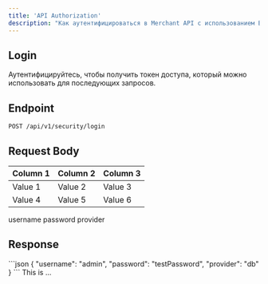 ```yaml
---
title: 'API Authorization'
description: "Как аутентифицироваться в Merchant API с использованием Bearer токенов JWT."
---
```

## Login
Аутентифицируйтесь, чтобы получить токен доступа, который можно использовать для последующих запросов.

## Endpoint
```
POST /api/v1/security/login
```

## Request Body

| Column 1 | Column 2 | Column 3 |
|----------|----------|----------|
| Value 1  | Value 2  | Value 3  |
| Value 4  | Value 5  | Value 6  |


<ParamField body="username" type="string">
    username
</ParamField>

<ParamField body="password" type="string">
    password
</ParamField>

<ParamField body="provider" type="string">
    provider
</ParamField>

## Response
<RequestExample>
```json
{
  "username": "admin",
  "password": "testPassword",
  "provider": "db"
}
```
</RequestExample>

<ResponseField name="access_token" type="ey......">
    This is ...
</ResponseField>
